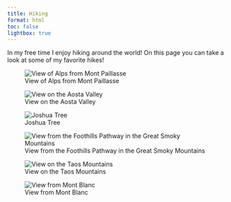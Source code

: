 ```yaml
---
title: Hiking
format: html
toc: false
lightbox: true 
---
```


In my free time I enjoy hiking around the world! On this page you can take a look at some of my favorite hikes!


::: {layout-ncol=2}

![View of Alps from Mont Paillasse](MontPaillasse1.JPG)

![View on the Aosta Valley](MontPaillasse2.JPG)

![Joshua Tree](JTree.jpg)

![View from the Foothills Pathway in the Great Smoky Mountains](GreatSmokyMts.JPG)

![View on the Taos Mountains](Dixon.jpg)

![View from Mont Blanc](MontBlanc.JPG)

:::

